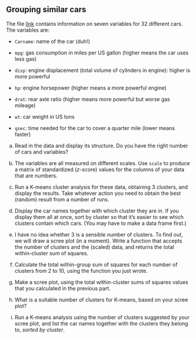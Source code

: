 ##  Grouping similar cars


 The file
[link](https://ritsokiguess.site/datafiles/car-cluster.csv) contains
information on seven variables 
for 32 different cars. The variables are:



* `Carname`: name of the car (duh!)

* `mpg`: gas consumption in miles per US gallon (higher means the car uses less gas)

* `disp`: engine displacement (total volume of cylinders in engine): higher is more powerful

* `hp`: engine horsepower (higher means a more powerful engine)

* `drat`: rear axle ratio (higher means more powerful but worse gas mileage)

* `wt`: car weight in US tons

* `qsec`: time needed for the car to cover a quarter mile (lower means faster)




(a) Read in the data and display its structure. Do you have the
right number of cars and variables?


(b) The variables are all measured on different scales. Use
`scale` to produce a matrix of standardized ($z$-score) values
for the columns of your data that are numbers.




(c) Run a K-means cluster analysis for these data, obtaining 3
clusters, and display the results. Take whatever action you need to
obtain the best (random) result from a number of runs.




(d) Display the car names together with which cluster they are
in. If you display them all at once, sort by cluster so that it's
easier to see which clusters contain which cars. (You may have to make
a data frame first.)




(e) I have no idea whether 3 is a sensible number of clusters. To
find out, we will draw a scree plot (in a moment). Write a function
that accepts the number of clusters and the (scaled) data,
and returns the total within-cluster sum of squares.




(f) Calculate the total within-group sum of squares for each
number of clusters from 2 to 10, using the function you just wrote.




(g) Make a scree plot, using the total within-cluster sums of
squares values that you calculated in the previous part. 




(h) What is a suitable number of clusters for K-means, based on
your scree plot?




(i) Run a K-means analysis using the number of clusters suggested
by your scree plot, and list the car names together with the clusters
they belong to, *sorted by cluster*.



